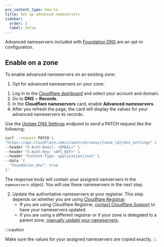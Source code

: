 ```yaml
---
pcx_content_type: how-to
title: Set up advanced nameservers
sidebar:
  order: 3
  label: Setup
---
```



Advanced nameservers included with [Foundation DNS](/dns/foundation-dns/) are an opt-in configuration.

## Enable on a zone

To enable advanced nameservers on an existing zone:

1. Opt for advanced nameservers on your zone:

<Tabs syncKey="dashPlusAPI"> <TabItem label="Dashboard">

1. Log in to the [Cloudflare dashboard](https://dash.cloudflare.com/login) and select your account and domain.
2. Go to **DNS** > **Records**.
3. In the **Cloudflare nameservers** card, enable **Advanced nameservers**.
4. After you refresh the page, the card will display the values for your advanced nameservers `NS` records.

</TabItem> <TabItem label="API">

Use the [Update DNS Settings](/api/operations/dns-settings-for-a-zone-update-dns-settings) endpoint to send a PATCH request like the following:

```bash
curl --request PATCH \
"https://api.cloudflare.com/client/v4/zones/{zone_id}/dns_settings" \
--header "X-Auth-Email: <EMAIL>" \
--header "X-Auth-Key: <API_KEY>" \
--header "Content-Type: application/json" \
--data '{
  "foundation_dns": true
}'
```

The response body will contain your assigned namservers in the `nameservers` object. You will use these nameservers in the next step.

</TabItem> </Tabs>

2. Update the authoritative nameservers at your registrar. This step depends on whether you are using [Cloudflare Registrar](/registrar/):
   - If you are using Cloudflare Registrar, [contact Cloudflare Support](/support/contacting-cloudflare-support/) to have your nameservers updated.
   - If you are using a different registrar or if your zone is delegated to a parent zone, [manually update your nameservers](/dns/nameservers/update-nameservers/#specific-processes).

:::caution

Make sure the values for your assigned nameservers are copied exactly.
:::
